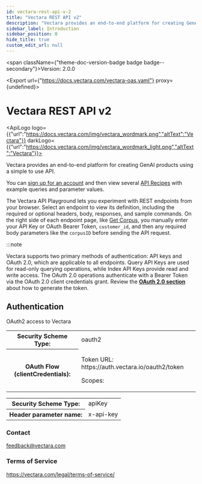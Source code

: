 ```yaml
---
id: vectara-rest-api-v-2
title: "Vectara REST API v2"
description: "Vectara provides an end-to-end platform for creating GenAI products using"
sidebar_label: Introduction
sidebar_position: 0
hide_title: true
custom_edit_url: null
---
```



<span className={"theme-doc-version-badge badge badge--secondary"}>Version: 2.0.0</span>

<Export url={"https://docs.vectara.com/vectara-oas.yaml"} proxy={undefined}></Export>

<h1 className={"openapi__heading"}>Vectara REST API v2</h1>

<ApiLogo logo={{"url":"https://docs.vectara.com/img/vectara_wordmark.png","altText":"Vectara"}} darkLogo={{"url":"https://docs.vectara.com/img/vectara_wordmark_light.png","altText":"Vectara"}}></ApiLogo>

Vectara provides an end-to-end platform for creating GenAI products using 
a simple to use API.

You can [sign up for an account](https://console.vectara.com/signup) and 
then view several [API Recipes](https://docs.vectara.com/docs/api-recipes) with example queries 
and parameter values.

The Vectara API Playground lets you experiment with REST endpoints from 
your browser. Select an endpoint to view its definition, including the 
required or optional headers, body, responses, and sample commands. On the 
right side of each endpoint page, like [Get Corpus](/docs/rest-api/get-corpus), you manually 
enter your API Key or OAuth Bearer Token, `customer_id`, and then any 
required body parameters like the `corpusID` before sending the API 
request.

:::note

Vectara supports two primary methods of authentication: API keys and OAuth 
2.0, which are applicable to all endpoints. Query API Keys are used for 
read-only querying operations, while Index API Keys provide read and write 
access. The OAuth 2.0 operations authenticate with a Bearer Token via the 
OAuth 2.0 client credentials grant. Review the [**OAuth 2.0 section**](https://docs.vectara.com/docs/learn/authentication/oauth-2) about 
how to generate the token.


<div style={{"marginBottom":"2rem"}}><h2 id={"authentication"} style={{"marginBottom":"1rem"}}>Authentication</h2><SchemaTabs className={"openapi-tabs__security-schemes"}><TabItem label={"OAuth 2.0: OAuth2"} value={"OAuth2"}>

OAuth2 access to Vectara

<div><table><tbody><tr><th>Security Scheme Type:</th><td>oauth2</td></tr><tr><th>OAuth Flow (clientCredentials):</th><td><p>Token URL: https://auth.vectara.io/oauth2/token</p><span>Scopes:</span><ul></ul></td></tr></tbody></table></div></TabItem><TabItem label={"API Key: ApiKeyAuth"} value={"ApiKeyAuth"}><div><table><tbody><tr><th>Security Scheme Type:</th><td>apiKey</td></tr><tr><th>Header parameter name:</th><td>x-api-key</td></tr></tbody></table></div></TabItem></SchemaTabs></div><div style={{"display":"flex","flexDirection":"column","marginBottom":"var(--ifm-paragraph-margin-bottom)"}}><h3 style={{"marginBottom":"0.25rem"}}>Contact</h3><span><a href={"mailto:feedback@vectara.com"}>feedback@vectara.com</a></span></div><div style={{"marginBottom":"var(--ifm-paragraph-margin-bottom)"}}><h3 style={{"marginBottom":"0.25rem"}}>Terms of Service</h3><a href={"https://vectara.com/legal/terms-of-service/"}>https://vectara.com/legal/terms-of-service/</a></div>
      